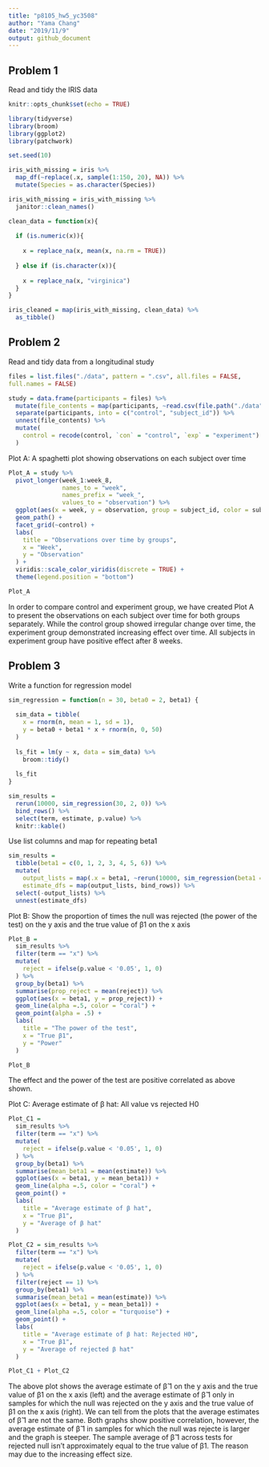 ```yaml
---
title: "p8105_hw5_yc3508"
author: "Yama Chang"
date: "2019/11/9"
output: github_document
---
```


## Problem 1

Read and tidy the IRIS data

```r
knitr::opts_chunk$set(echo = TRUE)

library(tidyverse)
library(broom)
library(ggplot2)
library(patchwork)

set.seed(10)

iris_with_missing = iris %>% 
  map_df(~replace(.x, sample(1:150, 20), NA)) %>%
  mutate(Species = as.character(Species))
```

```r
iris_with_missing = iris_with_missing %>%
  janitor::clean_names() 

clean_data = function(x){
  
  if (is.numeric(x)){
    
    x = replace_na(x, mean(x, na.rm = TRUE))
    
  } else if (is.character(x)){
    
    x = replace_na(x, "virginica")
  }
}

iris_cleaned = map(iris_with_missing, clean_data) %>% 
  as_tibble()
```


## Problem 2

Read and tidy data from a longitudinal study

```r
files = list.files("./data", pattern = ".csv", all.files = FALSE, 
full.names = FALSE)

study = data.frame(participants = files) %>% 
  mutate(file_contents = map(participants, ~read.csv(file.path("./data", .)))) %>% 
  separate(participants, into = c("control", "subject_id")) %>% 
  unnest(file_contents) %>% 
  mutate(
    control = recode(control, `con` = "control", `exp` = "experiment")
  ) 
```

Plot A: A spaghetti plot showing observations on each subject over time

```r
Plot_A = study %>% 
  pivot_longer(week_1:week_8,
               names_to = "week",
               names_prefix = "week_",
               values_to = "observation") %>%
  ggplot(aes(x = week, y = observation, group = subject_id, color = subject_id)) +
  geom_path() + 
  facet_grid(~control) +
  labs(
    title = "Observations over time by groups",
    x = "Week",
    y = "Observation"
  ) + 
  viridis::scale_color_viridis(discrete = TRUE) + 
  theme(legend.position = "bottom")

Plot_A  
```

In order to compare control and experiment group, we have created Plot A to present the observations on each subject over time for both groups separately. While the control group showed irregular change over time, the experiment group demonstrated increasing effect over time. All subjects in experiment group have positive effect after 8 weeks.

## Problem 3

Write a function for regression model

```r
sim_regression = function(n = 30, beta0 = 2, beta1) {
  
  sim_data = tibble(
    x = rnorm(n, mean = 1, sd = 1),
    y = beta0 + beta1 * x + rnorm(n, 0, 50)
  )
  
  ls_fit = lm(y ~ x, data = sim_data) %>% 
    broom::tidy()
  
  ls_fit
}

sim_results = 
  rerun(10000, sim_regression(30, 2, 0)) %>% 
  bind_rows() %>% 
  select(term, estimate, p.value) %>% 
  knitr::kable()
```

Use list columns and map for repeating beta1

```r
sim_results = 
  tibble(beta1 = c(0, 1, 2, 3, 4, 5, 6)) %>% 
  mutate(
    output_lists = map(.x = beta1, ~rerun(10000, sim_regression(beta1 = .x))),
    estimate_dfs = map(output_lists, bind_rows)) %>% 
  select(-output_lists) %>% 
  unnest(estimate_dfs)
```

Plot B: Show the proportion of times the null was rejected (the power of the test) on the y axis and the true value of β1 on the x axis

```r
Plot_B = 
  sim_results %>% 
  filter(term == "x") %>% 
  mutate(
    reject = ifelse(p.value < '0.05', 1, 0)
  ) %>% 
  group_by(beta1) %>% 
  summarise(prop_reject = mean(reject)) %>% 
  ggplot(aes(x = beta1, y = prop_reject)) + 
  geom_line(alpha =.5, color = "coral") + 
  geom_point(alpha = .5) +
  labs(
    title = "The power of the test",
    x = "True β1",
    y = "Power"
  )

Plot_B
```

The effect and the power of the test are positive correlated as above shown. 

Plot C: Average estimate of β hat: All value vs rejected H0

```r
Plot_C1 = 
  sim_results %>% 
  filter(term == "x") %>% 
  mutate(
    reject = ifelse(p.value < '0.05', 1, 0)
  ) %>% 
  group_by(beta1) %>% 
  summarise(mean_beta1 = mean(estimate)) %>% 
  ggplot(aes(x = beta1, y = mean_beta1)) +
  geom_line(alpha =.5, color = "coral") +
  geom_point() +
  labs(
    title = "Average estimate of β hat",
    x = "True β1",
    y = "Average of β hat"
  )

Plot_C2 = sim_results %>% 
  filter(term == "x") %>% 
  mutate(
    reject = ifelse(p.value < '0.05', 1, 0)
  ) %>% 
  filter(reject == 1) %>% 
  group_by(beta1) %>% 
  summarise(mean_beta1 = mean(estimate)) %>% 
  ggplot(aes(x = beta1, y = mean_beta1)) +
  geom_line(alpha =.5, color = "turquoise") +
  geom_point() +
  labs(
    title = "Average estimate of β hat: Rejected H0",
    x = "True β1",
    y = "Average of rejected β hat"
  )

Plot_C1 + Plot_C2
```

The above plot shows the average estimate of β̂ 1 on the y axis and the true value of β1 on the x axis (left) and the average estimate of β̂ 1 only in samples for which the null was rejected on the y axis and the true value of β1 on the x axis (right). We can tell from the plots that the average estimates of β̂ 1 are not the same. Both graphs show positive correlation, however, the average estimate of β̂ 1 in samples for which the null was rejecte is larger and the graph is steeper. The sample average of β̂ 1 across tests for rejected null isn't approximately equal to the true value of β1. The reason may due to the increasing effect size.
